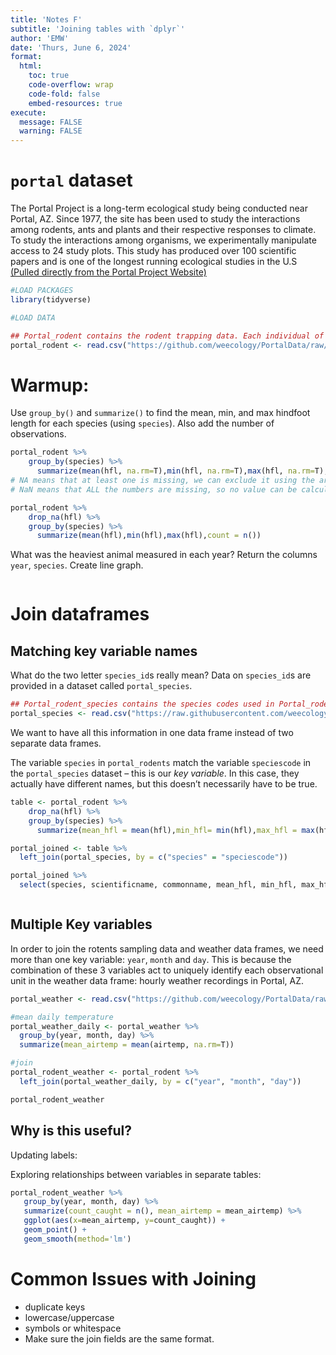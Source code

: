 ```yaml
---
title: 'Notes F'
subtitle: 'Joining tables with `dplyr`'
author: 'EMW'
date: 'Thurs, June 6, 2024'
format:
  html:
    toc: true
    code-overflow: wrap
    code-fold: false
    embed-resources: true
execute: 
  message: FALSE
  warning: FALSE
---
```



# `portal` dataset 

The Portal Project is a long-term ecological study being conducted near Portal, AZ. Since 1977, the site has been used to study the interactions among rodents, ants and plants and their respective responses to climate. To study the interactions among organisms, we experimentally manipulate access to 24 study plots. This study has produced over 100 scientific papers and is one of the longest running ecological studies in the U.S [(Pulled directly from the Portal Project Website)](https://portal.weecology.org/)

```r
#LOAD PACKAGES
library(tidyverse)

#LOAD DATA

## Portal_rodent contains the rodent trapping data. Each individual of a target species is PIT tagged and data on species, location caught (plot and stake), sex, reproductive condition, weight, and hindfoot length are recorded. 
portal_rodent <- read.csv("https://github.com/weecology/PortalData/raw/main/Rodents/Portal_rodent.csv")
```

# Warmup: 

Use `group_by()` and `summarize()` to find the mean, min, and max hindfoot length for each species (using `species`). Also add the number of observations.

```r
portal_rodent %>% 
    group_by(species) %>% 
      summarize(mean(hfl, na.rm=T),min(hfl, na.rm=T),max(hfl, na.rm=T),n())
# NA means that at least one is missing, we can exclude it using the arguments na.rm=T
# NaN means that ALL the numbers are missing, so no value can be calculated

portal_rodent %>% 
    drop_na(hfl) %>% 
    group_by(species) %>% 
      summarize(mean(hfl),min(hfl),max(hfl),count = n())

```


What was the heaviest animal measured in each year? Return the columns `year`, `species`. Create line graph. 

```r

```

# Join dataframes

## Matching key variable names

What do the two letter `species_id`s really mean? Data on `species_id`s are provided in a dataset called `portal_species`. 

```r
## Portal_rodent_species contains the species codes used in Portal_rodent.
portal_species <- read.csv("https://raw.githubusercontent.com/weecology/PortalData/main/Rodents/Portal_rodent_species.csv")
```


We want to have all this information in one data frame instead of two separate data frames. 

The variable `species` in `portal_rodents` match the variable `speciescode` in the `portal_species` dataset -- this is our *key variable*. In this case, they actually have different names, but this doesn't necessarily have to be true. 

```r
table <- portal_rodent %>% 
    drop_na(hfl) %>% 
    group_by(species) %>% 
      summarize(mean_hfl = mean(hfl),min_hfl= min(hfl),max_hfl = max(hfl),count = n())
```


```r
portal_joined <- table %>% 
  left_join(portal_species, by = c("species" = "speciescode"))

portal_joined %>% 
  select(species, scientificname, commonname, mean_hfl, min_hfl, max_hfl, count)
```

```r

```



## Multiple Key variables

In order to join the rotents sampling data and weather data frames, we need more than one key variable: `year`, `month` and `day`. This is because the combination of these 3 variables act to uniquely identify each observational unit in the weather data frame: hourly weather recordings in Portal, AZ.

```r
portal_weather <- read.csv("https://github.com/weecology/PortalData/raw/main/Weather/Portal_weather.csv")

#mean daily temperature
portal_weather_daily <- portal_weather %>% 
  group_by(year, month, day) %>% 
  summarize(mean_airtemp = mean(airtemp, na.rm=T))

```


```r
#join
portal_rodent_weather <- portal_rodent %>% 
  left_join(portal_weather_daily, by = c("year", "month", "day"))

portal_rodent_weather
```

## Why is this useful? 

Updating labels: 


Exploring relationships between variables in separate tables: 

```r
portal_rodent_weather %>% 
   group_by(year, month, day) %>% 
   summarize(count_caught = n(), mean_airtemp = mean_airtemp) %>% 
   ggplot(aes(x=mean_airtemp, y=count_caught)) +
   geom_point() + 
   geom_smooth(method='lm')
```


# Common Issues with Joining

- duplicate keys
- lowercase/uppercase
- symbols or whitespace
- Make sure the join fields are the same format.



